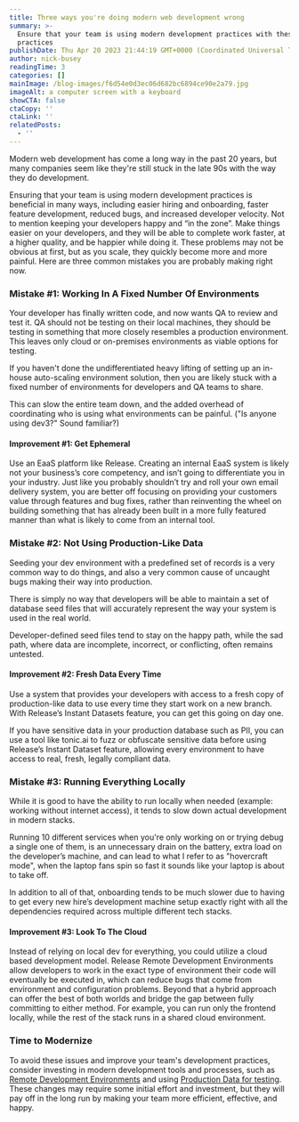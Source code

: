```yaml
---
title: Three ways you're doing modern web development wrong
summary: >-
  Ensure that your team is using modern development practices with these 3 best
  practices
publishDate: Thu Apr 20 2023 21:44:19 GMT+0000 (Coordinated Universal Time)
author: nick-busey
readingTime: 3
categories: []
mainImage: /blog-images/f6d54e0d3ec06d682bc6894ce90e2a79.jpg
imageAlt: a computer screen with a keyboard
showCTA: false
ctaCopy: ''
ctaLink: ''
relatedPosts:
  - ''
---
```


Modern web development has come a long way in the past 20 years, but many companies seem like they're still stuck in the late 90s with the way they do development.

Ensuring that your team is using modern development practices is beneficial in many ways, including easier hiring and onboarding, faster feature development, reduced bugs, and increased developer velocity. Not to mention keeping your developers happy and “in the zone”. Make things easier on your developers, and they will be able to complete work faster, at a higher quality, and be happier while doing it. These problems may not be obvious at first, but as you scale, they quickly become more and more painful. Here are three common mistakes you are probably making right now.

### Mistake #1: Working In A Fixed Number Of Environments

Your developer has finally written code, and now wants QA to review and test it. QA should not be testing on their local machines, they should be testing in something that more closely resembles a production environment. This leaves only cloud or on-premises environments as viable options for testing.

If you haven't done the undifferentiated heavy lifting of setting up an in-house auto-scaling environment solution, then you are likely stuck with a fixed number of environments for developers and QA teams to share.

This can slow the entire team down, and the added overhead of coordinating who is using what environments can be painful. ("Is anyone using dev3?" Sound familiar?)

#### Improvement #1: Get Ephemeral

Use an EaaS platform like Release. Creating an internal EaaS system is likely not your business’s core competency, and isn’t going to differentiate you in your industry. Just like you probably shouldn’t try and roll your own email delivery system, you are better off focusing on providing your customers value through features and bug fixes, rather than reinventing the wheel on building something that has already been built in a more fully featured manner than what is likely to come from an internal tool.

### Mistake #2: Not Using Production-Like Data

Seeding your dev environment with a predefined set of records is a very common way to do things, and also a very common cause of uncaught bugs making their way into production.

There is simply no way that developers will be able to maintain a set of database seed files that will accurately represent the way your system is used in the real world.

Developer-defined seed files tend to stay on the happy path, while the sad path, where data are incomplete, incorrect, or conflicting, often remains untested.

#### Improvement #2: Fresh Data Every Time

Use a system that provides your developers with access to a fresh copy of production-like data to use every time they start work on a new branch. With Release’s Instant Datasets feature, you can get this going on day one.

If you have sensitive data in your production database such as PII, you can use a tool like tonic.ai to fuzz or obfuscate sensitive data before using Release’s Instant Dataset feature, allowing every environment to have access to real, fresh, legally compliant data.

### Mistake #3: Running Everything Locally

While it is good to have the ability to run locally when needed (example: working without internet access), it tends to slow down actual development in modern stacks.

Running 10 different services when you're only working on or trying debug a single one of them, is an unnecessary drain on the battery, extra load on the developer’s machine, and can lead to what I refer to as "hovercraft mode", when the laptop fans spin so fast it sounds like your laptop is about to take off.

In addition to all of that, onboarding tends to be much slower due to having to get every new hire’s development machine setup exactly right with all the dependencies required across multiple different tech stacks.

#### Improvement #3: Look To The Cloud

Instead of relying on local dev for everything, you could utilize a cloud based development model. Release Remote Development Environments allow developers to work in the exact type of environment their code will eventually be executed in, which can reduce bugs that come from environment and configuration problems. Beyond that a hybrid approach can offer the best of both worlds and bridge the gap between fully committing to either method. For example, you can run only the frontend locally, while the rest of the stack runs in a shared cloud environment.

### Time to Modernize

To avoid these issues and improve your team's development practices, consider investing in modern development tools and processes, such as [Remote Development Environments](https://release.com/blog/remote-development-environments) and using [Production Data for testing](https://docs.releasehub.com/reference-documentation/instant-datasets-aws). These changes may require some initial effort and investment, but they will pay off in the long run by making your team more efficient, effective, and happy.